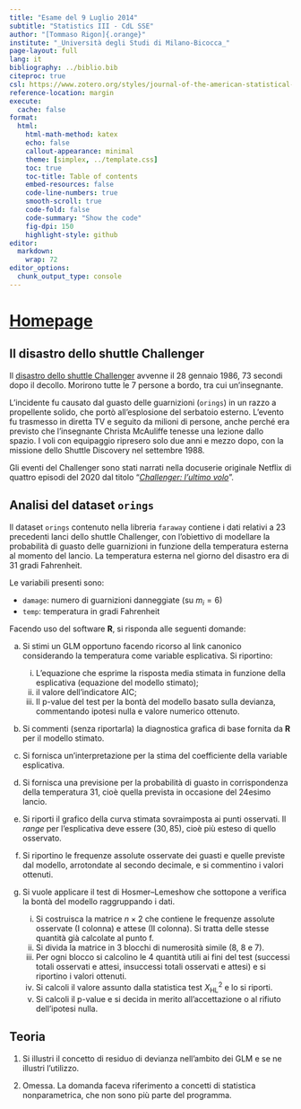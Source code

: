 ```yaml
---
title: "Esame del 9 Luglio 2014"
subtitle: "Statistics III - CdL SSE"
author: "[Tommaso Rigon]{.orange}"
institute: "_Università degli Studi di Milano-Bicocca_"
page-layout: full
lang: it
bibliography: ../biblio.bib
citeproc: true
csl: https://www.zotero.org/styles/journal-of-the-american-statistical-association
reference-location: margin
execute:
  cache: false
format:
  html:
    html-math-method: katex
    echo: false
    callout-appearance: minimal
    theme: [simplex, ../template.css]
    toc: true
    toc-title: Table of contents
    embed-resources: false
    code-line-numbers: true
    smooth-scroll: true
    code-fold: false
    code-summary: "Show the code"
    fig-dpi: 150
    highlight-style: github
editor: 
  markdown: 
    wrap: 72
editor_options: 
  chunk_output_type: console
---
```


# [Homepage](../index.html)

## Il disastro dello shuttle Challenger

Il [disastro dello shuttle Challenger](https://it.wikipedia.org/wiki/Disastro_dello_Space_Shuttle_Challenger) avvenne il 28 gennaio 1986, 73 secondi dopo il decollo. Morirono tutte le 7 persone a bordo, tra cui un'insegnante.

L’incidente fu causato dal guasto delle guarnizioni (`orings`) in un razzo a propellente solido, che portò all’esplosione del serbatoio esterno. L’evento fu trasmesso in diretta TV e seguito da milioni di persone, anche perché era previsto che l’insegnante Christa McAuliffe tenesse una lezione dallo spazio. I voli con equipaggio ripresero solo due anni e mezzo dopo, con la missione dello Shuttle Discovery nel settembre 1988.

Gli eventi del Challenger sono stati narrati nella docuserie originale Netflix di quattro episodi del 2020 dal titolo "[*Challenger: l'ultimo volo*](https://www.netflix.com/title/81012137)".

## Analisi del dataset `orings`

Il dataset `orings` contenuto nella libreria `faraway` contiene i dati relativi a 23 precedenti lanci dello shuttle Challenger, con l’obiettivo di modellare la probabilità di guasto delle guarnizioni in funzione della temperatura esterna al momento del lancio. La temperatura esterna nel giorno del disastro era di 31 gradi Fahrenheit. 

Le variabili presenti sono:  

- `damage`: numero di guarnizioni danneggiate (su $m_i = 6$)  
- `temp`: temperatura in gradi Fahrenheit  

Facendo uso del software **R**, si risponda alle seguenti domande:

(a) Si stimi un GLM opportuno facendo ricorso al link canonico considerando la temperatura come variable esplicativa. Si riportino:  
    i. L’equazione che esprime la risposta media stimata in funzione della esplicativa (equazione del modello stimato);
    ii. il valore dell'indicatore AIC;
    iii. Il p-value del test per la bontà del modello basato sulla devianza, commentando ipotesi nulla e valore numerico ottenuto.

(b) Si commenti (senza riportarla) la diagnostica grafica di base fornita da **R** per il modello stimato.

(c) Si fornisca un'interpretazione per la stima del coefficiente della variable esplicativa.  

(d) Si fornisca una previsione per la probabilità di guasto in corrispondenza della temperatura $31$, cioè quella prevista in occasione del 24esimo lancio.

(e) Si riporti il grafico della curva stimata sovraimposta ai punti osservati. Il *range* per l’esplicativa deve essere $(30, 85)$, cioè più esteso di quello osservato.  

(f) Si riportino le frequenze assolute osservate dei guasti e quelle previste dal modello, arrotondate al secondo decimale, e si commentino i valori ottenuti.  

(g) Si vuole applicare il test di Hosmer–Lemeshow che sottopone a verifica la bontà del modello raggruppando i dati.
    i. Si costruisca la matrice $n \times 2$ che contiene le frequenze assolute osservate (I colonna) e attese (II colonna). Si tratta delle stesse quantità già calcolate al punto f.
    ii. Si divida la matrice in 3 blocchi di numerosità simile (8, 8 e 7).
    iii. Per ogni blocco si calcolino le 4 quantità utili ai fini del test (successi totali osservati e attesi, insuccessi totali osservati e attesi) e si riportino i valori ottenuti.
    iv. Si calcoli il valore assunto dalla statistica test $X^2_\text{HL}$ e lo si riporti.  
    v. Si calcoli il p-value e si decida in merito all’accettazione o al rifiuto dell'ipotesi nulla.  

## Teoria

1. Si illustri il concetto di residuo di devianza nell'ambito dei GLM e se ne illustri l’utilizzo.  

2. [Omessa]{.orange}. La domanda faceva riferimento a concetti di statistica nonparametrica, che non sono più parte del programma. 


